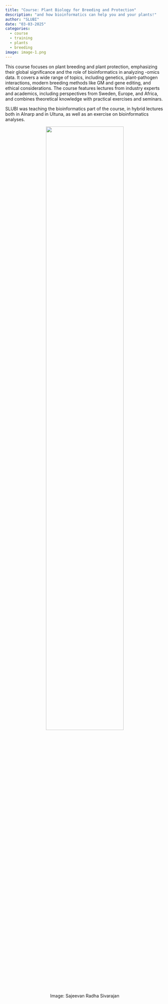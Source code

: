 ```yaml
---
title: "Course: Plant Biology for Breeding and Protection"
description: "and how bioinformatics can help you and your plants!"
author: "SLUBI"
date: "03-03-2025"
categories:
  - course
  - training
  - plants
  - breeding
image: image-1.png
---
```


This course focuses on plant breeding and plant protection, emphasizing their global significance and the role of bioinformatics in analyzing -omics data. It covers a wide range of topics, including genetics, plant-pathogen interactions, modern breeding methods like GM and gene editing, and ethical considerations. The course features lectures from industry experts and academics, including perspectives from Sweden, Europe, and Africa, and combines theoretical knowledge with practical exercises and seminars.

SLUBI was teaching the bioinformatics part of the course, in hybrid lectures both in Alnarp and in Ultuna, as well as an exercise on bioinformatics analyses. 

<center>
![](image-1.png){ .class width=70%}

Image: Sajeevan Radha Sivarajan 
